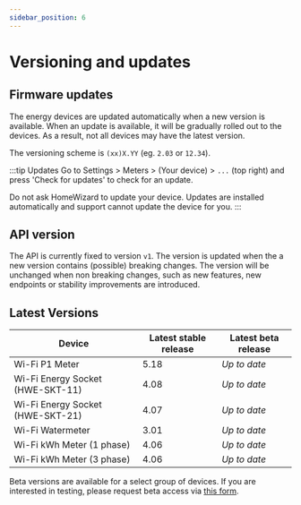 ```yaml
---
sidebar_position: 6
---
```


# Versioning and updates

## Firmware updates

The energy devices are updated automatically when a new version is available.
When an update is available, it will be gradually rolled out to the devices. As a result, not all devices may have the latest version.

The versioning scheme is `(xx)X.YY` (eg. `2.03` or `12.34`).

:::tip Updates
Go to Settings > Meters > (Your device) > `...` (top right) and press 'Check for updates' to check for an update.

Do not ask HomeWizard to update your device. Updates are installed automatically and support cannot update the device for you.
:::

## API version

The API is currently fixed to version `v1`. The version is updated when the a new version contains (possible) breaking changes. The version will be unchanged when non breaking changes, such as new features, new endpoints or stability improvements are introduced.

## Latest Versions

| Device                           | Latest stable release | Latest beta release |
| -------------------------------- | --------------------- | ------------------- |
| Wi-Fi P1 Meter                   | 5.18                  | _Up to date_        |
| Wi-Fi Energy Socket (HWE-SKT-11) | 4.08                  | _Up to date_        |
| Wi-Fi Energy Socket (HWE-SKT-21) | 4.07                  | _Up to date_        |
| Wi-Fi Watermeter                 | 3.01                  | _Up to date_        |
| Wi-Fi kWh Meter (1 phase)        | 4.06                  | _Up to date_        |
| Wi-Fi kWh Meter (3 phase)        | 4.06                  | _Up to date_        |

Beta versions are available for a select group of devices. If you are interested in testing, please request beta access via [this form](https://forms.gle/ViUWaBBjjdQunquK9).
